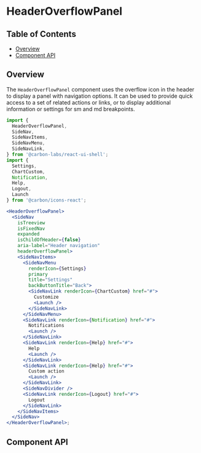 
<Meta isTemplate />

# HeaderOverflowPanel

## Table of Contents

- [Overview](#overview)
- [Component API](#component-api)

## Overview

The `HeaderOverflowPanel` component uses the overflow icon in the header to
display a panel with navigation options. It can be used to provide quick access
to a set of related actions or links, or to display additional information or
settings for sm and md breakpoints.

```jsx
import {
  HeaderOverflowPanel,
  SideNav,
  SideNavItems,
  SideNavMenu,
  SideNavLink,
} from '@carbon-labs/react-ui-shell';
import {
  Settings,
  ChartCustom,
  Notification,
  Help,
  Logout,
  Launch
} from '@carbon/icons-react';

<HeaderOverflowPanel>
  <SideNav
    isTreeview
    isFixedNav
    expanded
    isChildOfHeader={false}
    aria-label="Header navigation"
    headerOverflowPanel>
    <SideNavItems>
      <SideNavMenu
        renderIcon={Settings}
        primary
        title="Settings"
        backButtonTitle="Back">
        <SideNavLink renderIcon={ChartCustom} href="#">
          Customize
          <Launch />
        </SideNavLink>
      </SideNavMenu>
      <SideNavLink renderIcon={Notification} href="#">
        Notifications
        <Launch />
      </SideNavLink>
      <SideNavLink renderIcon={Help} href="#">
        Help
        <Launch />
      </SideNavLink>
      <SideNavLink renderIcon={Help} href="#">
        Custom action
        <Launch />
      </SideNavLink>
      <SideNavDivider />
      <SideNavLink renderIcon={Logout} href="#">
        Logout
      </SideNavLink>
    </SideNavItems>
  </SideNav>
</HeaderOverflowPanel>;
```

## Component API

<ArgTypes />
